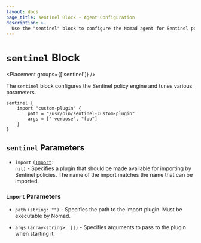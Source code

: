 ```yaml
---
layout: docs
page_title: sentinel Block - Agent Configuration
description: >-
  Use the "sentinel" block to configure the Nomad agent for Sentinel policies and to tune various parameters.
---
```


# `sentinel` Block

<Placement groups={['sentinel']} />

The `sentinel` block configures the Sentinel policy engine and tunes various parameters.

```hcl
sentinel {
    import "custom-plugin" {
        path = "/usr/bin/sentinel-custom-plugin"
        args = ["-verbose", "foo"]
    }
}
```

## `sentinel` Parameters

- `import` <code>([Import](#import-parameters): nil)</code> -
  Specifies a plugin that should be made available for importing by Sentinel policies.
  The name of the import matches the name that can be imported.

### `import` Parameters

- `path` `(string: "")` - Specifies the path to the import plugin. Must be executable by Nomad.

- `args` `(array<string>: [])` - Specifies arguments to pass to the plugin when starting it.
